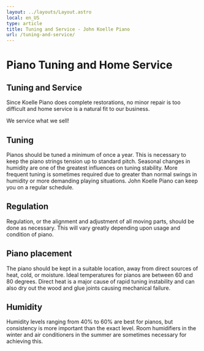 ```yaml
---
layout: ../layouts/Layout.astro
local: en_US
type: article
title: Tuning and Service - John Koelle Piano
url: /tuning-and-service/
---
```

# Piano Tuning and Home Service

## Tuning and Service

Since Koelle Piano does complete restorations,
no minor repair is too difficult and home service is a natural fit to our business.

We service what we sell!

## Tuning

Pianos should be tuned a minimum of once a year.
This is necessary to keep the piano strings tension up to standard pitch.
Seasonal changes in humidity are one of the greatest influences on tuning stability.
More frequent tuning is sometimes required due to greater than normal swings
in humidity or more demanding playing situations.
John Koelle Piano can keep you on a regular schedule.

## Regulation

Regulation, or the alignment and adjustment of all moving parts, should be done as necessary.
This will vary greatly depending upon usage and condition of piano.

## Piano placement

The piano should be kept in a suitable location, away from direct sources of heat,
cold, or moisture. Ideal temperatures for pianos are between 60 and 80 degrees. 
Direct heat is a major cause of rapid tuning instability and can also dry out
the wood and glue joints causing mechanical failure.

## Humidity

Humidity levels ranging from 40% to 60% are best for pianos,
but consistency is more important than the exact level.
Room humidifiers in the winter and air conditioners in the
summer are sometimes necessary for achieving this.
